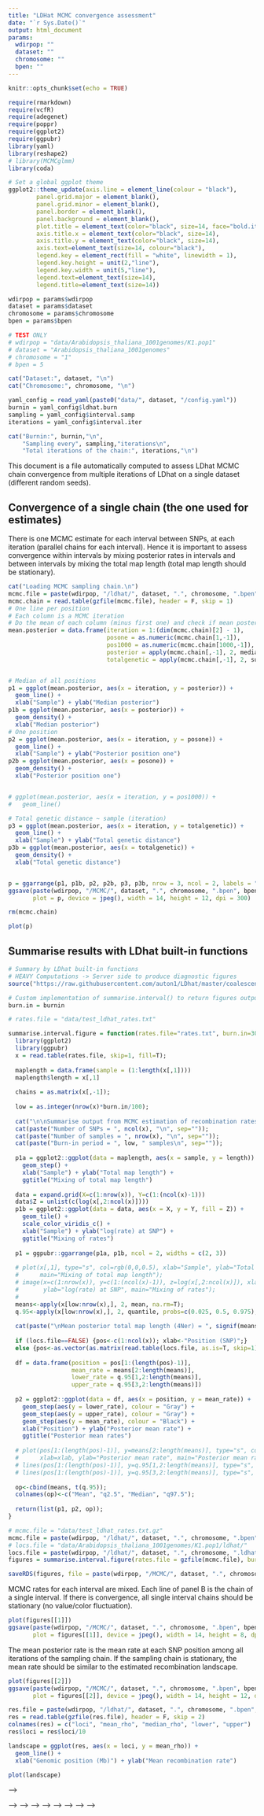 ```yaml
---
title: "LDHat MCMC convergence assessment"
date: "`r Sys.Date()`"
output: html_document
params:
  wdirpop: ""
  dataset: ""
  chromosome: ""
  bpen: ""
---
```


```r
knitr::opts_chunk$set(echo = TRUE)
```

```r
require(rmarkdown)
require(vcfR)
require(adegenet)
require(poppr)
require(ggplot2)
require(ggpubr)
library(yaml)
library(reshape2)
# library(MCMCglmm)
library(coda)

# Set a global ggplot theme
ggplot2::theme_update(axis.line = element_line(colour = "black"),
        panel.grid.major = element_blank(),
        panel.grid.minor = element_blank(),
        panel.border = element_blank(),
        panel.background = element_blank(),
        plot.title = element_text(color="black", size=14, face="bold.italic",hjust = 0.5),
        axis.title.x = element_text(color="black", size=14),
        axis.title.y = element_text(color="black", size=14),
        axis.text=element_text(size=14, colour="black"),
        legend.key = element_rect(fill = "white", linewidth = 1),
        legend.key.height = unit(2,"line"),
        legend.key.width = unit(5,"line"),
        legend.text=element_text(size=14),
        legend.title=element_text(size=14))
```

```r
wdirpop = params$wdirpop
dataset = params$dataset
chromosome = params$chromosome
bpen = params$bpen

# TEST ONLY
# wdirpop = "data/Arabidopsis_thaliana_1001genomes/K1.pop1"
# dataset = "Arabidopsis_thaliana_1001genomes"
# chromosome = "1"
# bpen = 5
```


```r
cat("Dataset:", dataset, "\n")
cat("Chromosome:", chromosome, "\n")

yaml_config = read_yaml(paste0("data/", dataset, "/config.yaml"))
burnin = yaml_config$ldhat.burn
sampling = yaml_config$interval.samp
iterations = yaml_config$interval.iter

cat("Burnin:", burnin,"\n",
    "Sampling every", sampling,"iterations\n",
    "Total iterations of the chain:", iterations,"\n")
```

This document is a file automatically computed to assess LDhat MCMC chain convergence from multiple iterations of LDhat on a single dataset (different random seeds).



## Convergence of a single chain (the one used for estimates)

There is one MCMC estimate for each interval between SNPs, at each iteration (parallel chains for each interval).
Hence it is important to assess convergence within intervals by mixing posterior rates in intervals and between intervals by mixing the total map length (total map length should be stationary).


```r
cat("Loading MCMC sampling chain.\n")
mcmc.file = paste(wdirpop, "/ldhat/", dataset, ".", chromosome, ".bpen", bpen, ".rates.txt.gz", sep = "")
mcmc.chain = read.table(gzfile(mcmc.file), header = F, skip = 1)
# One line per position
# Each column is a MCMC iteration
# Do the mean of each column (minus first one) and check if mean posterior is stable across iterations
mean.posterior = data.frame(iteration = 1:(dim(mcmc.chain)[2] - 1),
                            posone = as.numeric(mcmc.chain[1,-1]),
                            pos1000 = as.numeric(mcmc.chain[1000,-1]),
                            posterior = apply(mcmc.chain[,-1], 2, median),
                            totalgenetic = apply(mcmc.chain[,-1], 2, sum))


# Median of all positions
p1 = ggplot(mean.posterior, aes(x = iteration, y = posterior)) +
  geom_line() +
  xlab("Sample") + ylab("Median posterior")
p1b = ggplot(mean.posterior, aes(x = posterior)) +
  geom_density() +
  xlab("Median posterior")
# One position
p2 = ggplot(mean.posterior, aes(x = iteration, y = posone)) +
  geom_line() +
  xlab("Sample") + ylab("Posterior position one")
p2b = ggplot(mean.posterior, aes(x = posone)) +
  geom_density() +
  xlab("Posterior position one")


# ggplot(mean.posterior, aes(x = iteration, y = pos1000)) +
#   geom_line()

# Total genetic distance ~ sample (iteration)
p3 = ggplot(mean.posterior, aes(x = iteration, y = totalgenetic)) +
  geom_line() +
  xlab("Sample") + ylab("Total genetic distance")
p3b = ggplot(mean.posterior, aes(x = totalgenetic)) +
  geom_density() +
  xlab("Total genetic distance")


p = ggarrange(p1, p1b, p2, p2b, p3, p3b, nrow = 3, ncol = 2, labels = "AUTO")
ggsave(paste(wdirpop, "/MCMC/", dataset, ".", chromosome, ".bpen", bpen, ".singleChain.jpeg", sep = ""),
       plot = p, device = jpeg(), width = 14, height = 12, dpi = 300)

rm(mcmc.chain)
```

```r
plot(p)
```


## Summarise results with LDhat built-in functions


```r
# Summary by LDhat built-in functions
# HEAVY Computations -> Server side to produce diagnostic figures
source("https://raw.githubusercontent.com/auton1/LDhat/master/coalescent.r")
```


```r
# Custom implementation of summarise.interval() to return figures output
burn.in = burnin

# rates.file = "data/test_ldhat_rates.txt"

summarise.interval.figure = function(rates.file="rates.txt", burn.in=30, locs.file=FALSE) {
  library(ggplot2)
  library(ggpubr)
  x = read.table(rates.file, skip=1, fill=T);
  
  maplength = data.frame(sample = (1:length(x[,1])))
  maplength$length = x[,1]
  
  chains = as.matrix(x[,-1]);
  
  low = as.integer(nrow(x)*burn.in/100);
  
  cat("\n\nSummarise output from MCMC estimation of recombination rates in INTERVAL (LDhat 2.1)\n\n");
  cat(paste("Number of SNPs = ", ncol(x), "\n", sep=""));
  cat(paste("Number of samples = ", nrow(x), "\n", sep=""));
  cat(paste("Burn-in period = ", low, " samples\n", sep=""));
  
  p1a = ggplot2::ggplot(data = maplength, aes(x = sample, y = length)) +
    geom_step() +
    xlab("Sample") + ylab("Total map length") +
    ggtitle("Mixing of total map length")
  
  data = expand.grid(X=c(1:nrow(x)), Y=c(1:(ncol(x)-1)))
  data$Z = unlist(c(log(x[,2:ncol(x)])))
  p1b = ggplot2::ggplot(data = data, aes(x = X, y = Y, fill = Z)) +
    geom_tile() +
    scale_color_viridis_c() +
    xlab("Sample") + ylab("log(rate) at SNP") +
    ggtitle("Mixing of rates")
  
  p1 = ggpubr::ggarrange(p1a, p1b, ncol = 2, widths = c(2, 3))
  
  # plot(x[,1], type="s", col=rgb(0,0,0.5), xlab="Sample", ylab="Total map length", 
  #      main="Mixing of total map length");
  # image(x=c(1:nrow(x)), y=c(1:(ncol(x)-1)), z=log(x[,2:ncol(x)]), xlab="Sample", 
  #       ylab="log(rate) at SNP", main="Mixing of rates");
  # 
  means<-apply(x[low:nrow(x),], 2, mean, na.rm=T);
  q.95<-apply(x[low:nrow(x),], 2, quantile, probs=c(0.025, 0.5, 0.975), na.rm=T);
  
  cat(paste("\nMean posterior total map length (4Ner) = ", signif(means[1], 4), "\n", sep=""));
  
  if (locs.file==FALSE) {pos<-c(1:ncol(x)); xlab<-"Position (SNP)";}
  else {pos<-as.vector(as.matrix(read.table(locs.file, as.is=T, skip=1))); xlab<-"Position"}
  
  df = data.frame(position = pos[1:(length(pos)-1)],
                  mean_rate = means[2:length(means)],
                  lower_rate = q.95[1,2:length(means)],
                  upper_rate = q.95[3,2:length(means)])
  
  p2 = ggplot2::ggplot(data = df, aes(x = position, y = mean_rate)) +
    geom_step(aes(y = lower_rate), colour = "Gray") +
    geom_step(aes(y = upper_rate), colour = "Gray") +
    geom_step(aes(y = mean_rate), colour = "Black") +
    xlab("Position") + ylab("Posterior mean rate") +
    ggtitle("Posterior mean rates")
  
  # plot(pos[1:(length(pos)-1)], y=means[2:length(means)], type="s", col=rgb(0,0,0.5), 	
  #      xlab=xlab, ylab="Posterior mean rate", main="Posterior mean rates");
  # lines(pos[1:(length(pos)-1)], y=q.95[1,2:length(means)], type="s", col=grey(0.75), lty="dotted");
  # lines(pos[1:(length(pos)-1)], y=q.95[3,2:length(means)], type="s", col=grey(0.75), lty="dotted");
  
  op<-cbind(means, t(q.95));
  colnames(op)<-c("Mean", "q2.5", "Median", "q97.5");
  
  return(list(p1, p2, op));
}

```


```r
# mcmc.file = "data/test_ldhat_rates.txt.gz"
mcmc.file = paste(wdirpop, "/ldhat/", dataset, ".", chromosome, ".bpen", bpen, ".rates.txt.gz", sep = "")
# locs.file = "data/Arabidopsis_thaliana_1001genomes/K1.pop1/ldhat/"
locs.file = paste(wdirpop, "/ldhat/", dataset, ".", chromosome, ".ldhat.locs", sep = "")
figures = summarise.interval.figure(rates.file = gzfile(mcmc.file), burn.in = burn.in, locs.file = locs.file)
```


```r
saveRDS(figures, file = paste(wdirpop, "/MCMC/", dataset, ".", chromosome, ".", bpen, ".MCMCsummary.Rds", sep = ""))
```


MCMC rates for each interval are mixed. Each line of panel B is the chain of a single interval. If there is convergence, all single interval chains should be stationary (no value/color fluctuation).


```r
plot(figures[[1]])
ggsave(paste(wdirpop, "/MCMC/", dataset, ".", chromosome, ".bpen", bpen, ".mixingRates.jpeg", sep = ""),
       plot = figures[[1]], device = jpeg(), width = 14, height = 8, dpi = 300)
```



The mean posterior rate is the mean rate at each SNP position among all iterations of the sampling chain. If the sampling chain is stationary, the mean rate should be similar to the estimated recombination landscape.

```r
plot(figures[[2]])
ggsave(paste(wdirpop, "/MCMC/", dataset, ".", chromosome, ".bpen", bpen, ".posteriorRates.jpeg", sep = ""),
       plot = figures[[2]], device = jpeg(), width = 14, height = 12, dpi = 300)
```


```r
res.file = paste(wdirpop, "/ldhat/", dataset, ".", chromosome, ".bpen", bpen, ".res.txt.gz", sep = "")
res = read.table(gzfile(res.file), header = F, skip = 2)
colnames(res) = c("loci", "mean_rho", "median_rho", "lower", "upper")
res$loci = res$loci/10

landscape = ggplot(res, aes(x = loci, y = mean_rho)) +
  geom_line() +
  xlab("Genomic position (Mb)") + ylab("Mean recombination rate")

plot(landscape)
```



<!-- # Convergence over independent runs (10 runs in 'mcmc') -->

<!-- Strangely, LDhat does not require a random seed. I compared ten independent runs computed on the exact same data (population, individuals and markers), just launched ten times with LDhat. -->


<!-- ## Compare traceplots of individual chains -->

<!-- Cpmpare the ten traceplots of independent runs. -->


<!-- ```{r tenTraceplots, echo = FALSE} -->
<!-- cat("Plotting ten independent MCMC sampling chains.\n") -->

<!-- plots = list() -->

<!-- posterior = data.frame(run = character(), -->
<!--                        iter = numeric(), -->
<!--                        mean.posterior = numeric()) -->

<!-- for (i in 1:10) { -->
<!--   mcmc.file = paste(wdirpop, "/MCMC/", dataset, ".", chromosome, ".bpen", bpen, ".run.", i, ".rates.txt.gz", sep = "") -->
<!--   mcmc.chain = read.table(gzfile(mcmc.file), header = F, skip = 1) -->
<!--   mean.posterior = data.frame(iteration = 1:(dim(mcmc.chain)[2] - 1), -->
<!--                               posone = as.numeric(mcmc.chain[1,-1]), -->
<!--                               pos1000 = as.numeric(mcmc.chain[1000,-1]), -->
<!--                               posterior = apply(mcmc.chain[,-1], 2, mean), -->
<!--                               totalgenetic = apply(mcmc.chain[,-1], 2, sum)) -->

<!--   tmp = data.frame(run = i, -->
<!--                        iter = mean.posterior$iteration, -->
<!--                        mean.posterior = mean.posterior$posterior) -->
<!--   posterior = rbind(posterior, tmp) -->

<!--   p = ggplot(mean.posterior, aes(x = iteration, y = posterior)) + -->
<!--   geom_line() + -->
<!--   xlab("Sample") + ylab("Mean posterior") + -->
<!--   ggtitle(paste("Run #", i, sep = "")) -->
<!--   plots[[i]] = p -->
<!--   rm(mcmc.chain) -->
<!-- } -->

<!-- ``` -->

<!-- ```{r, message=FALSE, warning=FALSE, echo=FALSE, fig.height = 8, fig.width = 14, fig.align="center", fig.cap = "Mean posterior rates of ten independent MCMC runs."} -->
<!-- for (i in 1:10) { -->
<!--   plot(plots[[i]]) -->
<!-- } -->

<!-- rm(plots) -->
<!-- ``` -->



<!-- ## Correlation between posterior rates -->


<!-- ```{r, echo=FALSE} -->
<!-- x = posterior$mean.posterior -->
<!-- groups = as.factor(posterior$run) -->

<!-- series = data.frame(run.1 = x[which(groups == "1")], -->
<!--                     run.2 = x[which(groups == "2")], -->
<!--                     run.3 = x[which(groups == "3")], -->
<!--                     run.4 = x[which(groups == "4")], -->
<!--                     run.5 = x[which(groups == "5")], -->
<!--                     run.6 = x[which(groups == "6")], -->
<!--                     run.7 = x[which(groups == "7")], -->
<!--                     run.8 = x[which(groups == "8")], -->
<!--                     run.9 = x[which(groups == "9")], -->
<!--                     run.10 = x[which(groups == "10")]) -->

<!-- # Function to add histograms -->
<!-- # panel.hist <- function(x, ...) { -->
<!-- #     usr <- par("usr") -->
<!-- #     on.exit(par(usr)) -->
<!-- #     par(usr = c(usr[1:2], 0, 1.5)) -->
<!-- #     his <- hist(x, plot = FALSE) -->
<!-- #     breaks <- his$breaks -->
<!-- #     nB <- length(breaks) -->
<!-- #     y <- his$counts -->
<!-- #     y <- y/max(y) -->
<!-- #     rect(breaks[-nB], 0, breaks[-1], y, col = rgb(0, 1, 1, alpha = 0.5), ...) -->
<!-- #     # lines(density(x), col = 2, lwd = 2) # Uncomment to add density lines -->
<!-- # } -->

<!-- # See sources in https://epurdom.github.io/Stat131A/lectures/2018SpringLectures/04MultiVisual_forClassCode.html -->
<!-- panel.cor <- function(x, y, digits = 2, prefix = "", cex.cor, ...) -->
<!-- { -->
<!--     #from help of pairs -->
<!--     usr <- par("usr"); on.exit(par(usr)) -->
<!--     par(usr = c(0, 1, 0, 1)) -->
<!--     r <- abs(cor(x, y,use="pairwise.complete.obs")) -->
<!--     txt <- format(c(r, 0.123456789), digits = digits)[1] -->
<!--     txt <- paste0(prefix, txt) -->
<!--     if(missing(cex.cor)) cex.cor <- 0.8/strwidth(txt) -->
<!--     text(0.5, 0.5, txt, cex = cex.cor * r) -->
<!-- } -->

<!-- panel.hist <- function(x, ...) -->
<!-- { -->
<!--     #from help of pairs -->
<!--     usr <- par("usr"); on.exit(par(usr)) -->
<!--     par(usr = c(usr[1:2], 0, 1.5) ) -->
<!--     h <- hist(x, plot = FALSE) -->
<!--     breaks <- h$breaks; nB <- length(breaks) -->
<!--     y <- h$counts; y <- y/max(y) -->
<!--     rect(breaks[-nB], 0, breaks[-1], y) -->
<!-- } -->

<!-- ``` -->


<!-- ```{r, message=FALSE, warning=FALSE, echo=FALSE, fig.height = 8, fig.width = 14, fig.align="center", fig.cap = "Correlations between mean posterior rates of ten independent runs."} -->
<!-- # Creating the scatter plot matrix -->
<!-- pairs(series, -->
<!--       upper.panel = panel.cor,         # Disabling the upper panel -->
<!--       diag.panel = panel.hist)    # Adding the histograms -->
<!-- ``` -->



<!-- ## Subset MCMC chains dataset -->

<!-- MCMC chains are data-intensive (in practice there is one chain per SNP interval). To do it in a reasonable time, I reduced the data to a subset of 10,000 random intervals for each run (shape of the matrix 2,000 sampling x 10,000 intervals for each run). -->



<!-- ```{r subsetChains, echo=FALSE} -->
<!-- runs = list() -->

<!-- for (i in 1:10) { -->
<!--   mcmc.file = paste(wdirpop, "/MCMC/", dataset, ".", chromosome, ".bpen", bpen, ".run.", i, ".rates.txt.gz", sep = "") -->
<!--   mcmc.chain = read.table(gzfile(mcmc.file), header = F, skip = 1) -->
<!--   mcmc.chain = mcmc.chain[,10000] -->
<!--   runs[[i]] = as.mcmc(mcmc.chain) -->
<!--   rm(mcmc.chain) -->
<!-- } -->
<!-- ``` -->



<!-- ## Geweke diagnostic of MCMC Chain stability -->

<!-- ```{r, echo=FALSE} -->
<!-- #========================================================================# -->
<!-- # Geweke Diagnostic of MC Chain Stability -->
<!-- #------------------------------------------------------------------------# -->
<!-- # if the whole chain is stationary, the means of the values early and late in the sequence should be similar -->
<!-- # convergence diagnostic 'Z' is the difference between the 2 means divided by the asymptotic standard error of their difference -->
<!-- # values of 'Z' near the extreme tails of the N(0,1) indicates lack of convergence -->
<!-- # can also estimate p-value of 'Z' from the normal distribution -->
<!-- # yields the probability that the divided chain means are different -->
<!-- ``` -->


<!-- ```{r, echo=TRUE} -->
<!-- ?geweke.diag -->
<!-- ?geweke.plot -->
<!-- ``` -->


<!-- If the whole chain is stationary, the means of the values early and late in the sequence should be similar. The convergence diagnostic 'Z' is the difference between the two means divided by the asymptotic standard error of their difference. -->
<!-- Values of 'Z' near the extreme tails of the N(0,1) indicates lack of convergence. We can also estimate p-value of 'Z' from the normal distribution which yield the probability that the divided chain means are different. -->

<!-- Distribution of Geweke diagnostic values 'Z' computed for convergence in each interval single chain (10,000 values). -->
<!-- (A) Density -->
<!-- (B) Map of 'Z' along 10,000 SNPs -->


<!-- ```{r, echo=FALSE} -->
<!-- # runs[[i]] -->
<!-- geweke = geweke.diag(runs[[i]]) -->
<!-- # geweke.plot(runs[[i]]) -->
<!-- ``` -->


<!-- ```{r, echo=FALSE} -->
<!-- df = data.frame(position = 1:length(geweke$z), -->
<!--                 Z = geweke$z) -->

<!-- ggplot2::ggplot(data = df, aes(x = Z)) + -->
<!--   geom_density() + -->
<!--   geom_vline(xintercept = 1, color = "Red") + -->
<!--   geom_vline(xintercept = -1, color = "Red") + -->
<!--   xlab("Geweke's Z") -->
<!-- ``` -->


<!-- ```{r, echo=FALSE} -->
<!-- ggplot2::ggplot(data = df, aes(x = position, y = Z)) + -->
<!--   geom_point() + -->
<!--   geom_hline(yintercept = 1, color = "Red") + -->
<!--   geom_hline(yintercept = -1, color = "Red") + -->
<!--   xlab("Position") + ylab("Geweke's Z") -->
<!-- ``` -->


<!-- <!-- ## Heidelberger and Welch's Convergence Diagnostic --> -->

<!-- <!-- ```{r, echo=FALSE} --> -->
<!-- <!-- #========================================================================# --> -->
<!-- <!-- # Heidelberger and Welch's Convergence Diagnostic --> -->
<!-- <!-- #------------------------------------------------------------------------# --> -->
<!-- <!-- # probability of rejecting hypothesis that Markov Chain is a stable/stationary distribution --> -->
<!-- <!-- # if Halfwidth test fails, chain should be extended --> -->
<!-- <!-- # ?heidel.diag --> -->
<!-- <!-- ``` --> -->


<!-- ## Gelman diagnostic for testing convergence among chains -->


<!-- ```{r, echo=FALSE} -->
<!-- #========================================================================# -->
<!-- # Gelman diagnostic: 'potential scale reduction factor' -->
<!-- #------------------------------------------------------------------------# -->
<!-- # ?gelman.diag -->
<!-- #------------------------------------------------------------------------# -->
<!-- # Alphas -->
<!-- #------------------------------------------------------------------------# -->
<!-- # testing convergence among chains -->
<!-- #!# scaling factor should be less than 1.2 -->
<!-- # values substantially greater than 1 indicate lack of convergence -->
<!-- ``` -->


<!-- ```{r, echo=TRUE} -->
<!-- ?gelman.diag -->
<!-- ``` -->


<!-- The Gelman diagnostic is testing for convergence among independent chains. The scaling factor computed here should less than 1.2. Values substantially greater than one indicate a lack of convergennce. -->


<!-- Distribution of the Gelman scaling factor computed for each interval single chain (10,000 values). -->
<!-- (A) Density -->
<!-- (B) Map of 'scaling factor' along 10,000 SNPs -->

<!-- ```{r, echo=FALSE} -->
<!-- gelman.res = gelman.diag(runs, transform = FALSE, -->
<!--                          multivariate = FALSE) -->
<!-- ``` -->

<!-- ```{r, echo=FALSE} -->
<!-- gelman = data.frame(position = 1:length(gelman.res$psrf), -->
<!--                        psrf = gelman.res$psrf) -->
<!-- ggplot(data = gelman, aes(x = psrf.Point.est.)) +  -->
<!--   geom_density() + -->
<!--   xlab("Scale Reduction Factor") -->
<!-- ``` -->



<!-- ```{r, echo=FALSE} -->
<!-- ggplot2::ggplot(data = gelman, aes(x = position, y = psrf.Point.est.)) + -->
<!--   geom_point() + -->
<!--   xlab("Position") + ylab("Scale Reduction Factor") -->
<!-- ``` -->
